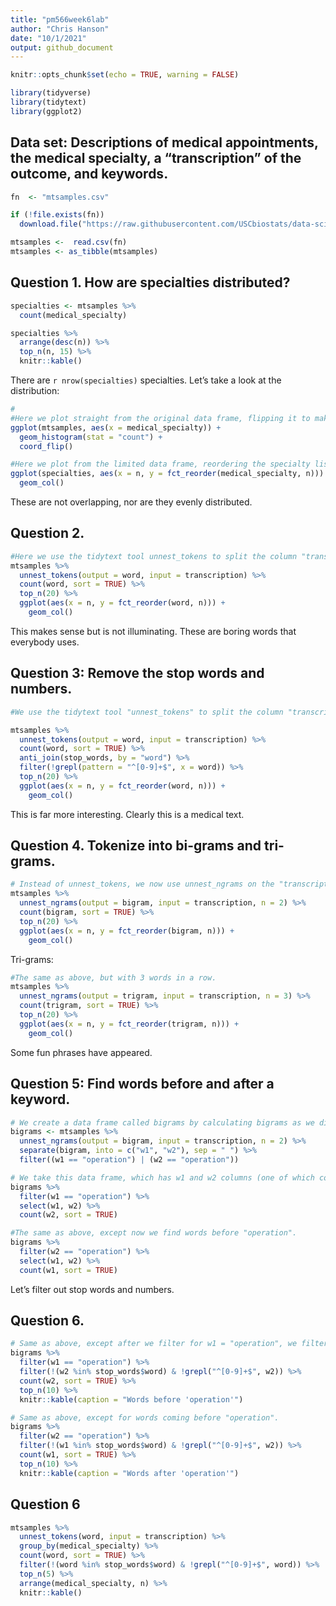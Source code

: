 ```yaml
---
title: "pm566week6lab"
author: "Chris Hanson"
date: "10/1/2021"
output: github_document
---
```


```r
knitr::opts_chunk$set(echo = TRUE, warning = FALSE)
```

```r
library(tidyverse)
library(tidytext)
library(ggplot2)
```

## Data set: Descriptions of medical appointments, the medical specialty, a "transcription" of the outcome, and keywords.

```r
fn  <- "mtsamples.csv"

if (!file.exists(fn))
  download.file("https://raw.githubusercontent.com/USCbiostats/data-science-data/master/00_mtsamples/mtsamples.csv", destfile = fn)

mtsamples <-  read.csv(fn)
mtsamples <- as_tibble(mtsamples)

```

## Question 1. How are specialties distributed?

```r
specialties <- mtsamples %>%
  count(medical_specialty)

specialties %>%
  arrange(desc(n)) %>%
  top_n(n, 15) %>%
  knitr::kable()
```

There are `r nrow(specialties)` specialties. Let's take a look at the distribution:

```r
#
#Here we plot straight from the original data frame, flipping it to make the axis look nicer.
ggplot(mtsamples, aes(x = medical_specialty)) +
  geom_histogram(stat = "count") +
  coord_flip()

#Here we plot from the limited data frame, reordering the specialty list based on the n value.
ggplot(specialties, aes(x = n, y = fct_reorder(medical_specialty, n))) +
  geom_col()

```

These are not overlapping, nor are they evenly distributed.

## Question 2. 

```r
#Here we use the tidytext tool unnest_tokens to split the column "transcription" into individual words, labeling them "word". We then count each word and sort them. We then find the top 20 words. We then plot a bar chart of these 20 words, ordering the words based on the "n" assigned by the "count" function.
mtsamples %>%
  unnest_tokens(output = word, input = transcription) %>%
  count(word, sort = TRUE) %>%
  top_n(20) %>%
  ggplot(aes(x = n, y = fct_reorder(word, n))) +
    geom_col()

```

This makes sense but is not illuminating. These are boring words that everybody uses.

## Question 3: Remove the stop words and numbers.

```r
#We use the tidytext tool "unnest_tokens" to split the column "transcription" into individual words, labeling them "word". We then count the words, and sort them. We then use the dplyr tool "anti_join" which returns all rows that aren't in the given data frame. We then use regex to remove numbers (grepl returns TRUE when a pattern is found, the pattern is any number). We then plot the top 20.

mtsamples %>%
  unnest_tokens(output = word, input = transcription) %>%
  count(word, sort = TRUE) %>%
  anti_join(stop_words, by = "word") %>%
  filter(!grepl(pattern = "^[0-9]+$", x = word)) %>%
  top_n(20) %>%
  ggplot(aes(x = n, y = fct_reorder(word, n))) +
    geom_col()
```

This is far more interesting. Clearly this is a medical text.

## Question 4. Tokenize into bi-grams and tri-grams.

```r
# Instead of unnest_tokens, we now use unnest_ngrams on the "transcription" column. We assign it to 2 word combinations, and call them "bigrams". We count these bigrams, sort them, find the top 20, and plot them. We do not remove stop words.
mtsamples %>%
  unnest_ngrams(output = bigram, input = transcription, n = 2) %>%
  count(bigram, sort = TRUE) %>%
  top_n(20) %>%
  ggplot(aes(x = n, y = fct_reorder(bigram, n))) +
    geom_col()
```

Tri-grams:

```r
#The same as above, but with 3 words in a row.
mtsamples %>%
  unnest_ngrams(output = trigram, input = transcription, n = 3) %>%
  count(trigram, sort = TRUE) %>%
  top_n(20) %>%
  ggplot(aes(x = n, y = fct_reorder(trigram, n))) +
    geom_col()
```

Some fun phrases have appeared.

## Question 5: Find words before and after a keyword.

```r
# We create a data frame called bigrams by calculating bigrams as we did before. We then use the tidyr function "separate" which breaks up our bigram based on spaces. We name the new variables "w1" and "w2". We then use the dyplr function "filter" to choose only the rows that either have "operation" assigned to w1 or w2.
bigrams <- mtsamples %>%
  unnest_ngrams(output = bigram, input = transcription, n = 2) %>%
  separate(bigram, into = c("w1", "w2"), sep = " ") %>%
  filter((w1 == "operation") | (w2 == "operation"))

# We take this data frame, which has w1 and w2 columns (one of which contains the word operation), and filter again for when w1 is "operation". We then use the dplyr function "select" to create a tibble of just w1 and w2. We then (dplyr) count the words in w2 and sort them on frequency. This finds all words that come after "operation".
bigrams %>%  
  filter(w1 == "operation") %>%
  select(w1, w2) %>%
  count(w2, sort = TRUE)

#The same as above, except now we find words before "operation". 
bigrams %>%  
  filter(w2 == "operation") %>%
  select(w1, w2) %>%
  count(w1, sort = TRUE)
```

Let's filter out stop words and numbers.

## Question 6. 

```r
# Same as above, except after we filter for w1 = "operation", we filter out any rows in which w2 either belongs to the list of stop words or is a number. We then count, sort, and display it.
bigrams %>%
  filter(w1 == "operation") %>%
  filter(!(w2 %in% stop_words$word) & !grepl("^[0-9]+$", w2)) %>%
  count(w2, sort = TRUE) %>%
  top_n(10) %>%
  knitr::kable(caption = "Words before 'operation'")

# Same as above, except for words coming before "operation". 
bigrams %>%
  filter(w2 == "operation") %>%
  filter(!(w1 %in% stop_words$word) & !grepl("^[0-9]+$", w2)) %>%
  count(w1, sort = TRUE) %>%
  top_n(10) %>%
  knitr::kable(caption = "Words after 'operation'")
```


## Question 6

```r
mtsamples %>%
  unnest_tokens(word, input = transcription) %>%
  group_by(medical_specialty) %>%
  count(word, sort = TRUE) %>%
  filter(!(word %in% stop_words$word) & !grepl("^[0-9]+$", word)) %>%
  top_n(5) %>%
  arrange(medical_specialty, n) %>%
  knitr::kable()

```





